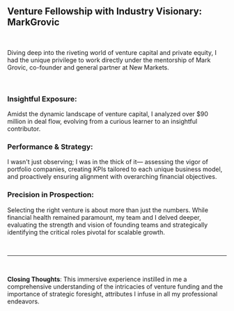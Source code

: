## Venture Fellowship with Industry Visionary: MarkGrovic

<br />

Diving deep into the riveting world of venture capital and private equity, I had the unique privilege to work directly under the mentorship of Mark Grovic, co-founder and general partner at New Markets.

<br />

### Insightful Exposure:

Amidst the dynamic landscape of venture capital, I analyzed over $90 million in deal flow, evolving from a curious learner to an insightful contributor.

### Performance & Strategy:

I wasn't just observing; I was in the thick of it— assessing the vigor of portfolio companies, creating KPIs tailored to each unique business model, and proactively ensuring alignment with overarching financial objectives.

### Precision in Prospection:

Selecting the right venture is about more than just the numbers. While financial health remained paramount, my team and I delved deeper, evaluating the strength and vision of founding teams and strategically identifying the critical roles pivotal for scalable growth.

<br />

---

<br />

**Closing Thoughts**: This immersive experience instilled in me a comprehensive understanding of the intricacies of venture funding and the importance of strategic foresight, attributes I infuse in all my professional endeavors.

